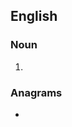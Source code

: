 ==English==

===Noun===
{{head|en|noun form}}

# {{plural of|en|khagan}}

===Anagrams===
* {{anagrams|en|a=aaghkns|kanghas|khangas}}